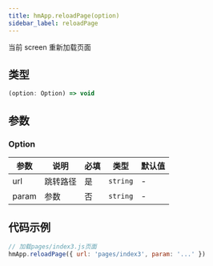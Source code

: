 ```yaml
---
title: hmApp.reloadPage(option)
sidebar_label: reloadPage
---
```


当前 screen 重新加载页面

## 类型

```ts
(option: Option) => void
```

## 参数

### Option

| 参数  | 说明     | 必填 | 类型     | 默认值 |
| ----- | -------- | ---- | -------- | ------ |
| url   | 跳转路径 | 是   | `string` | -      |
| param | 参数     | 否   | `string` | -      |

## 代码示例

```js
// 加载pages/index3.js页面
hmApp.reloadPage({ url: 'pages/index3', param: '...' })
```
